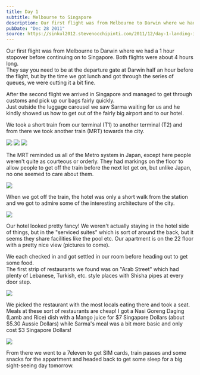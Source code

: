 ```yaml
---
title: Day 1
subtitle: Melbourne to Singapore
description: Our first flight was from Melbourne to Darwin where we had a 1 hour stopover before continuing on to Singapore. Both flights were about 4 ho...
pubDate: "Dec 28 2011"
source: https://sinkul2012.stevenocchipinti.com/2011/12/day-1-landing-in-singapore.html
---
```



Our first flight was from Melbourne to Darwin where we had a 1 hour stopover before continuing on to Singapore. Both flights were about 4 hours long.  
They say you need to be at the departure gate at Darwin half an hour before the flight, but by the time we got lunch and got through the series of queues, we were cutting it a bit fine.

After the second flight we arrived in Singapore and managed to get through customs and pick up our bags fairly quickly.  
Just outside the luggage carousel we saw Sarma waiting for us and he kindly showed us how to get out of the fairly big airport and to our hotel.

We took a short train from our terminal (T1) to another terminal (T2) and from there we took another train (MRT) towards the city.

<Grid>
  <Img src="2011-singapore-kuala-lumpur/j25czziatli1qebakmer.jpg" />
  <Img src="2011-singapore-kuala-lumpur/devhn58f2easy9hzcop4.jpg" />
  <Img src="2011-singapore-kuala-lumpur/aqw2szknsiy1srevtxks.jpg" />
</Grid>

The MRT reminded us all of the Metro system in Japan, except here people weren't quite as courteous or orderly. They had markings on the floor to allow people to get off the train before the next lot get on, but unlike Japan, no one seemed to care about them.

<Img
  originalAspectRatio
  src="2011-singapore-kuala-lumpur/adrj9e6jqdn94i9xslky.jpg"
/>

When we got off the train, the hotel was only a short walk from the station and we got to admire some of the interesting architecture of the city.

<Img
  originalAspectRatio
  src="2011-singapore-kuala-lumpur/aoetnwy8otzhtl9wqncz.jpg"
/>

Our hotel looked pretty fancy! We weren't actually staying in the hotel side of things, but in the "serviced suites" which is sort of around the back, but it seems they share facilities like the pool etc. Our apartment is on the 22 floor with a pretty nice view (pictures to come).

We each checked in and got settled in our room before heading out to get some food.  
The first strip of restaurants we found was on "Arab Street" which had plenty of Lebanese, Turkish, etc. style places with Shisha pipes at every door step.

<Img
  originalAspectRatio
  src="2011-singapore-kuala-lumpur/xm1wim9leaul8euou4nu.jpg"
/>

We picked the restaurant with the most locals eating there and took a seat.  
Meals at these sort of restaurants are cheap! I got a Nasi Goreng Daging (Lamb and Rice) dish with a Mango juice for $7 Singapore Dollars (about $5.30 Aussie Dollars) while Sarma's meal was a bit more basic and only cost $3 Singapore Dollars!

<Img src="2011-singapore-kuala-lumpur/opskfsfctu4wciz4xdnr.jpg" />

From there we went to a 7eleven to get SIM cards, train passes and some snacks for the appartment and headed back to get some sleep for a big sight-seeing day tomorrow.
